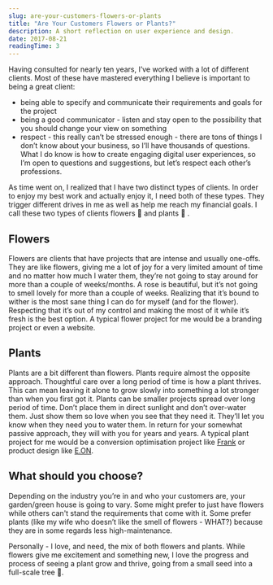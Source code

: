 ```yaml
---
slug: are-your-customers-flowers-or-plants
title: "Are Your Customers Flowers or Plants?"
description: A short reflection on user experience and design.
date: 2017-08-21
readingTime: 3
---
```


Having consulted for nearly ten years, I’ve worked with a lot of different clients. Most of these have mastered everything I believe is important to being a great client:

- being able to specify and communicate their requirements and goals for the project
- being a good communicator - listen and stay open to the possibility that you should change your view on something
- respect - this really can’t be stressed enough - there are tons of things I don’t know about your business, so I’ll have thousands of questions. What I do know is how to create engaging digital user experiences, so I’m open to questions and suggestions, but let’s respect each other’s professions.

As time went on, I realized that I have two distinct types of clients. In order to enjoy my best work and actually enjoy it, I need both of these types. They trigger different drives in me as well as help me reach my financial goals. I call these two types of clients flowers 🌼 and plants 🌱 .

## Flowers
Flowers are clients that have projects that are intense and usually one-offs. They are like flowers, giving me a lot of joy for a very limited amount of time and no matter how much I water them, they’re not going to stay around for more than a couple of weeks/months. A rose is beautiful, but it’s not going to smell lovely for more than a couple of weeks. Realizing that it’s bound to wither is the most sane thing I can do for myself (and for the flower). Respecting that it’s out of my control and making the most of it while it’s fresh is the best option. A typical flower project for me would be a branding project or even a website.

## Plants
Plants are a bit different than flowers. Plants require almost the opposite approach. Thoughtful care over a long period of time is how a plant thrives. This can mean leaving it alone to grow slowly into something a lot stronger than when you first got it. Plants can be smaller projects spread over long period of time. Don’t place them in direct sunlight and don’t over-water them. Just show them so love when you see that they need it. They’ll let you know when they need you to water them. In return for your somewhat passive approach, they will with you for years and years. A typical plant project for me would be a conversion optimisation project like <a href="/case/frank">Frank</a> or product design like <a href="/case/eon">E.ON</a>.

## What should you choose?
Depending on the industry you’re in and who your customers are, your garden/green house is going to vary. Some might prefer to just have flowers while others can't stand the requirements that come with it. Some prefer plants (like my wife who doesn’t like the smell of flowers - WHAT?) because they are in some regards less high-maintenance.

Personally - I love, and need, the mix of both flowers and plants. While flowers give me excitement and something new, I love the progress and process of seeing a plant grow and thrive, going from a small seed into a full-scale tree 🌳.